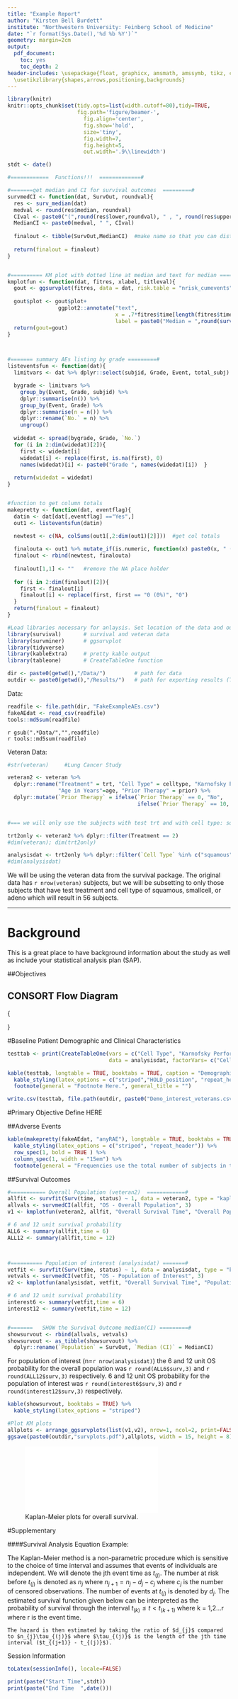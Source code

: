 ```yaml
---
title: "Example Report"
author: "Kirsten Bell Burdett"
institute: "Northwestern University: Feinberg School of Medicine"
date: "`r format(Sys.Date(),'%d %b %Y')`"
geometry: margin=2cm
output:
  pdf_document:
    toc: yes
    toc_depth: 2
header-includes: \usepackage{float, graphicx, amsmath, amssymb, tikz, caption}
  \usetikzlibrary{shapes,arrows,positioning,backgrounds}
---
```



```r
library(knitr)
knitr::opts_chunk$set(tidy.opts=list(width.cutoff=80),tidy=TRUE,
                      fig.path='figure/beamer-',
                        fig.align='center',
                        fig.show='hold',
                        size='tiny',
                        fig.width=7,
                        fig.height=5,
                        out.width='.9\\linewidth')

stdt <- date()
```


```r
#============  Functions!!!  =============#

#=======get median and CI for survival outcomes  =========#
survmedCI <- function(dat, SurvOut, roundval){
  res <- surv_median(dat)
  medval <- round(res$median, roundval)
  CIval <- paste0("(",round(res$lower,roundval), " , ", round(res$upper,roundval), ")")
  MedianCI <- paste0(medval, " ", CIval)
  
  finalout <- tibble(SurvOut,MedianCI)  #make name so that you can distiguish multiple survival outcomes
  
  return(finalout = finalout)
}


#========== KM plot with dotted line at median and text for median ============#
kmplotfun <- function(dat, fitres, xlabel, titleval){
  gout <- ggsurvplot(fitres, data = dat, risk.table = "nrisk_cumevents", surv.median.line = "v",xlab = xlabel, ylab = "Probability", title = titleval) 
  
  gout$plot <- gout$plot+ 
                ggplot2::annotate("text", 
                                  x = .7*fitres$time[length(fitres$time)], y = 0.8, # x and y coordinates of the text
                                  label = paste0("Median = ",round(surv_median(fitres)$median,3), " Units") , size = 4)
  return(gout=gout)
}



#======= summary AEs listing by grade =========#
listeventsfun <- function(dat){
  limitvars <- dat %>% dplyr::select(subjid, Grade, Event, total_subj) 

  bygrade <- limitvars %>%
    group_by(Event, Grade, subjid) %>%
    dplyr::summarise(n()) %>%
    group_by(Event, Grade) %>%
    dplyr::summarise(n = n()) %>%
    dplyr::rename(`No.` = n) %>%
    ungroup()
  
  widedat <- spread(bygrade, Grade, `No.`)
  for (i in 2:dim(widedat)[2]){
    first <- widedat[i]
    widedat[i] <- replace(first, is.na(first), 0)
    names(widedat)[i] <- paste0("Grade ", names(widedat)[i])  }
  
  return(widedat = widedat)
}


#function to get column totals
makepretty <- function(dat, eventflag){
  datin <- dat[dat[,eventflag] =="Yes",]
  out1 <- listeventsfun(datin)
  
  newtest <- c(NA, colSums(out1[,2:dim(out1)[2]]))  #get col totals

  finalouta <- out1 %>% mutate_if(is.numeric, function(x) paste0(x, " (", round((x/unique(dat$total_subj)) * 100,2), "%)") )
  finalout <- rbind(newtest, finalouta)
  
  finalout[1,1] <- ""   #remove the NA place holder 
  
  for (i in 2:dim(finalout)[2]){
    first <- finalout[i]
    finalout[i] <- replace(first, first == "0 (0%)", "0")
  }
  return(finalout = finalout)
}
```


<!------------------------------------------------------------> 
<!------------------   Load Libraries  ----------------------->
<!------------------------------------------------------------>

```r
#Load libraries necessary for anlaysis. Set location of the data and output
library(survival)       # survival and veteran data
library(survminer)      # ggsurvplot      
library(tidyverse)
library(kableExtra)     # pretty kable output
library(tableone)       # CreateTableOne function

dir <- paste0(getwd(),"/Data/")         # path for data
outdir <- paste0(getwd(),"/Results/")   # path for exporting results (TLFs)
```


\vspace{15mm}

Data:
```r
readfile <- file.path(dir, "FakeExampleAEs.csv")
fakeAEdat <- read_csv(readfile)
tools::md5sum(readfile)
```
\vspace{1mm}
`r gsub(".*Data/","",readfile)` \
\vspace{1mm}
`r tools::md5sum(readfile)`



\vspace{3mm}
Veteran Data: \
```r
#str(veteran)     #Lung Cancer Study

veteran2 <- veteran %>%
  dplyr::rename("Treatment" = trt, "Cell Type" = celltype, "Karnofsky Performance Score" = karno,
                "Age in Years"=age, "Prior Therapy" = prior) %>%
  dplyr::mutate(`Prior Therapy` = ifelse(`Prior Therapy` == 0, "No",
                                         ifelse(`Prior Therapy` == 10, "Yes", `Prior Therapy`)))


#=== we will only use the subjects with test trt and with cell type: squamous, smallcell, adeno

trt2only <- veteran2 %>% dplyr::filter(Treatment == 2)
#dim(veteran); dim(trt2only)

analysisdat <- trt2only %>% dplyr::filter(`Cell Type` %in% c("squamous", "smallcell", "adeno"))
#dim(analysisdat)
```
We will be using the veteran data from the survival package. The original data has `r nrow(veteran)` subjects, but we will be subsetting to only those subjects that have test treatment and cell type of squamous, smallcell, or adeno which will result in 56 subjects.
\vspace{10mm}



* * *



\pagebreak

<!------------------------------------------------------------> 
<!------------   Statistical Analysis Plan  ------------------>
<!------------------------------------------------------------>

<!--------  Section "Background"  --------------->
# Background  
\underline{Protocol Title Here.} This is a great place to have background information about the study as well as include your statistical analysis plan (SAP).

<!--------  Subsection "Objectives"  ------------>
##Objectives
\vspace{3mm}

\underline{Primary Objective:}
\begin{itemize}
	\item Define Here
\end{itemize}

\vspace{3mm}

\underline{Secondary Objective:}
\begin{itemize}
	\item Define Here
\end{itemize}


\vspace{20mm}


<!------------------------------------------------------------> 
<!-------------     CONSORT Flow Diagram    ------------------>
<!------------------------------------------------------------>
## CONSORT Flow Diagram

\vspace{5mm}

\tikzset{
  block_full/.style ={rectangle, draw=black, thick, fill=white,
    text width=20em,text centered, minimum height=4em, inner sep=6pt},
  block_noborder/.style ={rectangle, draw=none, thick, fill=none,
    text width=15em, text ragged, minimum height=1em, inner sep=6pt},
  line/.style ={draw, very thin, -latex', shorten >=0pt},
  }
    
\sffamily
{\centering 
\begin{tikzpicture}[scale=0.8, every node/.style={scale=0.9}]   
  \node [block_full] (start) {
    \textbf{Overall Population}  \\
    \hspace{5pt} Total Patients (n= `r nrow(veteran2)`)}; 
    
    
  \node [block_full, below=of start] (testpop) {
    \textbf{Test Treatment Population:} \\
    Total Patients (n= `r nrow(trt2only)`) };
    
  \node [block_noborder, left=of testpop] (lefttest) {
    Excluded (n= `r nrow(veteran2) - nrow(trt2only)`): \\
    \hspace{5pt} Exclude Standard Treatment}; 
    
  \node [block_full, below=of testpop] (finalpop) {
    \textbf{Population of Interest:} \\
    Cell Type: Squamous, Small Cell, Adeno \\
    Total Patients (n=`r nrow(analysisdat)`)};
  
  \node [block_noborder, left=of finalpop] (excluded_large) {
    Excluded (n= `r nrow(trt2only)- nrow(analysisdat)`): \\
    \hspace{5pt} Excluded Cell Type: Large}; 
  
    
    % % Arrows % %
  \draw[->, line width=0.5pt] (start) -- (testpop);
  \draw[->, line width=0.5pt] (testpop) -- (finalpop);
  \draw[->, line width=0.5pt] (testpop) -- (lefttest);
  \draw[->, line width=0.5pt] (finalpop) -- (excluded_large);
    
\end{tikzpicture}
}


\pagebreak


<!------------------------------------------------------------> 
<!---------------   Demographics with tableone --------------->
<!------------------------------------------------------------>
#Baseline Patient Demographic and Clinical Characteristics
```r
testtab <- print(CreateTableOne(vars = c("Cell Type", "Karnofsky Performance Score", "Age in Years", "Prior Therapy"), 
                                data = analysisdat, factorVars= c("Cell Type","Prior Therapy")), showAllLevels = TRUE)
```


<!----------------------------------------------------------------> 
<!-----------------   kable() and kableExtra()   ----------------->
<!-- #longtable=TRUE: include in case table spans multiple pages ->
<!-- #booktabs=TRUE: removes lines between each col and row      ->
<!-- #striped: rows alternate colors                             ->
<!-- #HOLD_position: hold position of table                      ->
<!-- #repeat_header: repeats header if table goes to next page   ->
<!---------------------------------------------------------------->

```r
kable(testtab, longtable = TRUE, booktabs = TRUE, caption = "Demographics for Population of Interest") %>%
  kable_styling(latex_options = c("striped","HOLD_position", "repeat_header")) %>%
  footnote(general = "Footnote Here.", general_title = "")
```

```r
write.csv(testtab, file.path(outdir, paste0("Demo_interest_veterans.csv" )))
```


\pagebreak

#Primary Objective
\underline{Primary Objective:} Define HERE


##Adverse Events

<!------------------------------------------------------------> 
<!---------------   Table with kableExtra   ------------------>
<!-- #row_spec(1, bold = TRUE ): makes the first row bold   -->
<!-- #column_spec(1, width = "15em"): change column 1 width -->
<!-- #threeparttable = T: for long footnotes                -->
<!------------------------------------------------------------>

```r
kable(makepretty(fakeAEdat, "anyRAE"), longtable = TRUE, booktabs = TRUE, caption = "All Related Adverse Events by Grade: for each subject that had at least one event in the overall population.") %>%
  kable_styling(latex_options = c("striped", "repeat_header")) %>%
  row_spec(1, bold = TRUE ) %>%
  column_spec(1, width = "15em") %>%
  footnote(general = "Frequencies use the total number of subjects in the overall population as the denominator. The first row indicates event totals.", general_title = "", threeparttable = T)
```



\vspace{15mm}

##Survival Outcomes
```r
#=========== Overall Population (veteran2)  ============#
allfit <- survfit(Surv(time, status) ~ 1, data = veteran2, type = "kaplan-meier")
allvals <- survmedCI(allfit, "OS - Overall Population", 3)
v1 <- kmplotfun(veteran2, allfit, "Overall Survival Time", "Overall Population")

# 6 and 12 unit survival probability
ALL6 <- summary(allfit,time = 6)
ALL12 <- summary(allfit,time = 12)



#========== Population of interest (analysisdat) =======#
vetfit <- survfit(Surv(time, status) ~ 1, data = analysisdat, type = "kaplan-meier")
vetvals <- survmedCI(vetfit, "OS - Population of Interest", 3)
v2 <- kmplotfun(analysisdat, vetfit, "Overall Survival Time", "Population of Interest")

# 6 and 12 unit survival probability
interest6 <- summary(vetfit,time = 6)
interest12 <- summary(vetfit,time = 12)


#=======   SHOW the Survival Outcome median(CI) =========#
showsurvout <- rbind(allvals, vetvals) 
showsurvout <- as_tibble(showsurvout) %>%
  dplyr::rename(`Population` = SurvOut, `Median (CI)` = MedianCI)
```

For population of interest (n=`r nrow(analysisdat)`) the 6 and 12 unit OS probability for the overall population was `r round(ALL6$surv,3)` and `r round(ALL12$surv,3)` respectively.  6 and 12 unit OS probability for the population of interest was `r round(interest6$surv,3)` and `r round(interest12$surv,3)` respectively.
```r
kable(showsurvout, booktabs = TRUE) %>%
  kable_styling(latex_options = "striped")
```




<!------------------------------------------------------------> 
<!------------------   Kaplan-Meier Plots   ------------------>
<!------------------------------------------------------------>
```r
#Plot KM plots
allplots <- arrange_ggsurvplots(list(v1,v2), nrow=1, ncol=2, print=FALSE)
ggsave(paste0(outdir,"survplots.pdf"),allplots, width = 15, height = 8)
```

\vspace{5mm}

![Kaplan-Meier plots for overall survival.](Results/survplots.pdf)




\pagebreak


<!------------------------------------------------------------> 
<!---------   Supplementary: Equation Example  --------------->
<!------------------------------------------------------------>
#Supplementary

####Survival Analysis Equation Example:

The Kaplan-Meier method is a non-parametric procedure which is sensitive to the choice of time interval and assumes that events of individuals are independent. We will denote the jth event time as $t_{(j)}$. The number at risk before $t_{(j)}$ is denoted as $n_{j}$ where $n_{j+1} = n_{j} - d_{j} - c_{j}$ where $c_{j}$ is the number of censored observations. The number of events at $t_{(j)}$ is denoted by $d_{j}$. The estimated survival function given below can be interpreted as the probability of survival through the interval $t_{(k)} \le t < t_{(k+1)}$ where k = 1,2...r where r is the event time.
	
\begin{align*}
\hat{S}(t) &= \prod^{k}_{j=1}\frac{n_{j} - d_{j}}{n_{j}}, && t_{(k)} \le t < t_{(k+1)}
\end{align*}
	
	
	The hazard is then estimated by taking the ratio of $d_{j}$ compared to $n_{j}\tau_{(j)}$ where $\tau_{(j)}$ is the length of the jth time interval ($t_{(j+1)} - t_{(j)}$). 
	
\begin{align*}
\hat{h}(t) &= \frac{d_{j}}{n_{j}\tau_{j}} , &&t_{(j)} \le t < t_{(j+1)}
\end{align*}



\pagebreak

<!------------------------------------------------------------> 
<!----------------   Session Information   ------------------->
<!------------------------------------------------------------>
Session Information
```r
toLatex(sessionInfo(), locale=FALSE)
```
```r
print(paste("Start Time",stdt))
print(paste("End Time  ",date()))
```




